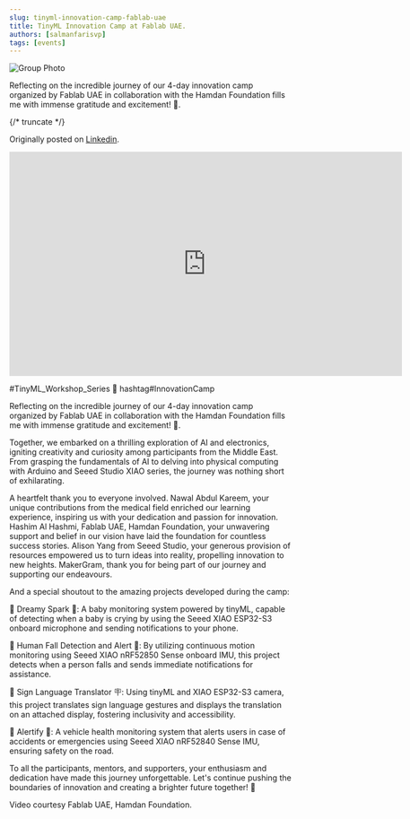 ```yaml
---
slug: tinyml-innovation-camp-fablab-uae
title: TinyML Innovation Camp at Fablab UAE.
authors: [salmanfarisvp]
tags: [events]
---
```


![Group Photo](../static/img/blog/2023-12-30-tinyml-innovation-camp-fablab-uae/groupPhoto.jpeg)

Reflecting on the incredible journey of our 4-day innovation camp organized by Fablab UAE in collaboration with the Hamdan Foundation fills me with immense gratitude and excitement! 🤗.

{/* truncate */}

Originally posted on [Linkedin](https://www.linkedin.com/posts/salmanfarisvp_tinymlabrworkshopabrseries-innovationcamp-activity-7179346137559019521--prl?utm_source=share&utm_medium=member_desktop).


<iframe width="700" height="400" src="https://www.youtube.com/embed/GMfOwcv4Jc8?si=Zgft1qfrMVWy7t_2" title="YouTube video player" frameborder="0" allow="accelerometer; autoplay; clipboard-write; encrypted-media; gyroscope; picture-in-picture; web-share" referrerpolicy="strict-origin-when-cross-origin" allowfullscreen></iframe>

#TinyML_Workshop_Series 🚀 hashtag#InnovationCamp

Reflecting on the incredible journey of our 4-day innovation camp organized by Fablab UAE in collaboration with the Hamdan Foundation fills me with immense gratitude and excitement! 🤗.

Together, we embarked on a thrilling exploration of AI and electronics, igniting creativity and curiosity among participants from the Middle East. From grasping the fundamentals of AI to delving into physical computing with Arduino and Seeed Studio XIAO series, the journey was nothing short of exhilarating.

A heartfelt thank you to everyone involved. Nawal Abdul Kareem, your unique contributions from the medical field enriched our learning experience, inspiring us with your dedication and passion for innovation. Hashim Al Hashmi, Fablab UAE, Hamdan Foundation, your unwavering support and belief in our vision have laid the foundation for countless success stories. Alison Yang from Seeed Studio, your generous provision of resources empowered us to turn ideas into reality, propelling innovation to new heights. MakerGram, thank you for being part of our journey and supporting our endeavours.

And a special shoutout to the amazing projects developed during the camp:

🌟 Dreamy Spark 👶: A baby monitoring system powered by tinyML, capable of detecting when a baby is crying by using the Seeed XIAO ESP32-S3 onboard microphone and sending notifications to your phone.

🌟 Human Fall Detection and Alert 🚨: By utilizing continuous motion monitoring using Seeed XIAO nRF52850 Sense onboard IMU, this project detects when a person falls and sends immediate notifications for assistance.

🌟 Sign Language Translator 🪧: Using tinyML and XIAO ESP32-S3 camera, this project translates sign language gestures and displays the translation on an attached display, fostering inclusivity and accessibility.

🌟 Alertify 🚗: A vehicle health monitoring system that alerts users in case of accidents or emergencies using Seeed XIAO nRF52840 Sense IMU, ensuring safety on the road.

To all the participants, mentors, and supporters, your enthusiasm and dedication have made this journey unforgettable. Let's continue pushing the boundaries of innovation and creating a brighter future together! 🎉

Video courtesy Fablab UAE, Hamdan Foundation.